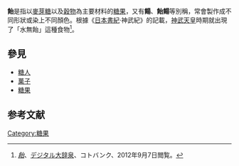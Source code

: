 '''飴'''是指以[[麥芽糖|麥芽糖]]以及[[穀物|穀物]]為主要材料的[[糖果|糖果]]，又有'''餳'''、'''飴餳'''等別稱，常會製作成不同形狀或染上不同顏色。根據《[[日本書紀|日本書紀]]·神武紀》的記載，[[神武天皇|神武天皇]]時期就出現了「水無飴」這種食物<ref name="jisen_飴">[[#外部リンク|''飴'']]、[[デジタル大辞泉|デジタル大辞泉]]、コトバンク、2012年9月7日閲覧。</ref>。
==參見==
*[[糖人|糖人]]
*[[菓子|菓子]]
*[[糖果|糖果]]

==参考文献==
{{reflist}}

[[Category:糖果|Category:糖果]]
{{stub}}